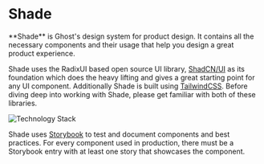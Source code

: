 
<Meta title="Welcome" />

<div className="sb-doc">

# Shade

<p className="excerpt">**Shade** is Ghost's design system for product design. It contains all the necessary components and their usage that help you design a great product experience.</p>

Shade uses the RadixUI based open source UI library, [ShadCN/UI](https://ui.shadcn.com/) as its foundation which does the heavy lifting and gives a great starting point for any UI component. Additionally Shade is built using [TailwindCSS](https://www.tailwindcss.com). Before diving deep into working with Shade, please get familiar with both of these libraries.

<img src={techStackImage} alt="Technology Stack" />

Shade uses [Storybook](https://storybook.js.org/) to test and document components and best practices. For every component used in production, there must be a Storybook entry with at least one story that showcases the component.

</div>
